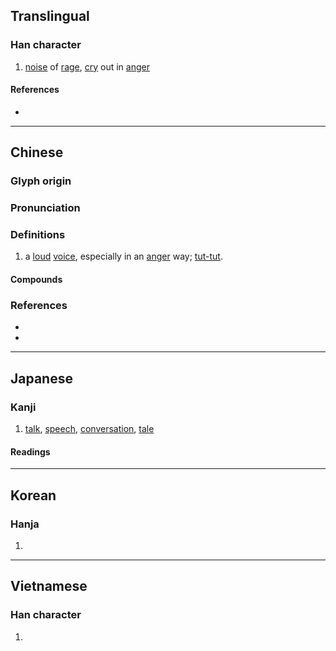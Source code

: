 {{character info/new}}
==Translingual==

===Han character===
{{Han char|rn=30|rad=口|as=05|sn=8|four=62072|canj=RUU|ids=⿰口出}}

# [[noise]] of [[rage]], [[cry]] out in [[anger]]

====References====
* {{Han ref|kx=0184.070|dkj=03480|dj=0403.060|hdz=10609.100|uh=5484|ud=21636|bh=A946|bd=43334}}

----

==Chinese==
{{zh-forms}}

===Glyph origin===
{{Han etym}}

===Pronunciation===
{{zh-pron
|m=duò
|c=deot1,zyut3,cyut3
|h=pfs=tot
|mc=y
|oc=y
|cat=
}}

===Definitions===
{{zh-hanzi}}

# {{lb|zh|fossil word|onomatopoeia}} a [[loud]] [[voice]], especially in an [[anger]] way; [[tut-tut]].

====Compounds====
{{zh-der|咄咄|咄咄怪事|咄咄逼人|咄唶|咄嗟|咄嗟便辦|咄嗟可辦|咄嗟而辦|囊囊咄咄|書空咄咄}}

===References===
* {{R:twedu|A00549}}
* {{R:yue:Hanzi}}

----

==Japanese==

===Kanji===
{{ja-kanji|grade=|rs=口05}}

# [[talk]], [[speech]], [[conversation]], [[tale]]

====Readings====
{{ja-readings
|on=とつ
|kun=しか-る, はなし-
}}

----

==Korean==

===Hanja===
{{ko-hanja|hangeul=돌|rv=dol|mr=tol}}

# {{defn|lang=ko|sort=口05}}

----

==Vietnamese==

===Han character===
{{vi-readings|rs=口05|hanviet=xót}}

# {{defn|lang=vi|sort=口05}}